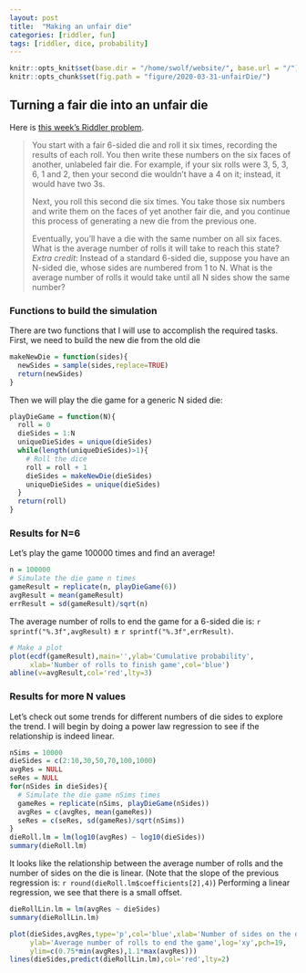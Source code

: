 ```yaml
---
layout: post
title:  "Making an unfair die"
categories: [riddler, fun]
tags: [riddler, dice, probability]
---
```

```r
knitr::opts_knit$set(base.dir = "/home/swolf/website/", base.url = "/")
knitr::opts_chunk$set(fig.path = "figure/2020-03-31-unfairDie/")
```

## Turning a fair die into an unfair die

Here is [this week's Riddler problem](https://fivethirtyeight.com/features/can-you-get-the-gloves-out-of-the-box/).  

> You start with a fair 6-sided die and roll it six times, recording the results of each roll. You then write these numbers on the six faces of another, unlabeled fair die. For example, if your six rolls were 3, 5, 3, 6, 1 and 2, then your second die wouldn’t have a 4 on it; instead, it would have two 3s.
> 
> Next, you roll this second die six times. You take those six numbers and write them on the faces of yet another fair die, and you continue this process of generating a new die from the previous one.
> 
> Eventually, you’ll have a die with the same number on all six faces. What is the average number of rolls it will take to reach this state?
> _Extra credit_: Instead of a standard 6-sided die, suppose you have an N-sided die, whose sides are numbered from 1 to N. What is the average number of rolls it would take until all N sides show the same number?

### Functions to build the simulation
There are two functions that I will use to accomplish the required tasks.  First, we need to build the new die from the old die

```r
makeNewDie = function(sides){
  newSides = sample(sides,replace=TRUE)
  return(newSides)
}
```

Then we will play the die game for a generic N sided die:
```r
playDieGame = function(N){
  roll = 0
  dieSides = 1:N
  uniqueDieSides = unique(dieSides)
  while(length(uniqueDieSides)>1){
    # Roll the dice
    roll = roll + 1
    dieSides = makeNewDie(dieSides)
    uniqueDieSides = unique(dieSides)
  }
  return(roll)
}
```

### Results for N=6
Let's play the game 100000 times and find an average!
```r
n = 100000
# Simulate the die game n times
gameResult = replicate(n, playDieGame(6))
avgResult = mean(gameResult)
errResult = sd(gameResult)/sqrt(n)
```

The average number of rolls to end the game for a 6-sided die is: `r sprintf("%.3f",avgResult)` ± `r sprintf("%.3f",errResult)`.


```r
# Make a plot
plot(ecdf(gameResult),main='',ylab='Cumulative probability',
     xlab='Number of rolls to finish game',col='blue')
abline(v=avgResult,col='red',lty=3)
```

### Results for more N values
Let's check out some trends for different numbers of die sides to explore the trend.  I will begin by doing a power law regression to see if the relationship is indeed linear.
```r
nSims = 10000
dieSides = c(2:10,30,50,70,100,1000)
avgRes = NULL
seRes = NULL
for(nSides in dieSides){
  # Simulate the die game nSims times
  gameRes = replicate(nSims, playDieGame(nSides))
  avgRes = c(avgRes, mean(gameRes))
  seRes = c(seRes, sd(gameRes)/sqrt(nSims))
}
dieRoll.lm = lm(log10(avgRes) ~ log10(dieSides))
summary(dieRoll.lm)
```

It looks like the relationship between the average number of rolls and the number of sides on the die is linear.  (Note that the slope of the previous regression is: `r round(dieRoll.lm$coefficients[2],4)`)  Performing a linear regression, we see that there is a small offset.

```r
dieRollLin.lm = lm(avgRes ~ dieSides)
summary(dieRollLin.lm)
```

```r
plot(dieSides,avgRes,type='p',col='blue',xlab='Number of sides on the die', 
     ylab='Average number of rolls to end the game',log='xy',pch=19,
     ylim=c(0.75*min(avgRes),1.1*max(avgRes)))
lines(dieSides,predict(dieRollLin.lm),col='red',lty=2)
```
